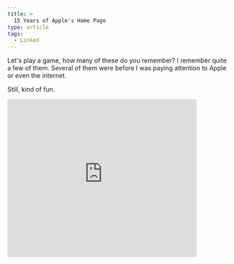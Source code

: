 ```yaml
---
title: >
  15 Years of Apple's Home Page
type: article
tags:
  - Linked
---
```


Let's play a game, how many of these do you remember? I remember quite a few of them. Several of them were before I was paying attention to Apple or even the internet.

Still, kind of fun.

<iframe
    allowfullscreen=""
    frameborder="0"
    height="356"
    marginheight="0"
    marginwidth="0"
    mozallowfullscreen=""
    scrolling="no"
    src="http://www.slideshare.net/slideshow/embed_code/15990876"
    style={{
        border: '1px solid #CCC',
        'border-width': '1px 0',
        'margin-bottom': '5px',
    }}
    webkitallowfullscreen=""
    width="427"
></iframe>
